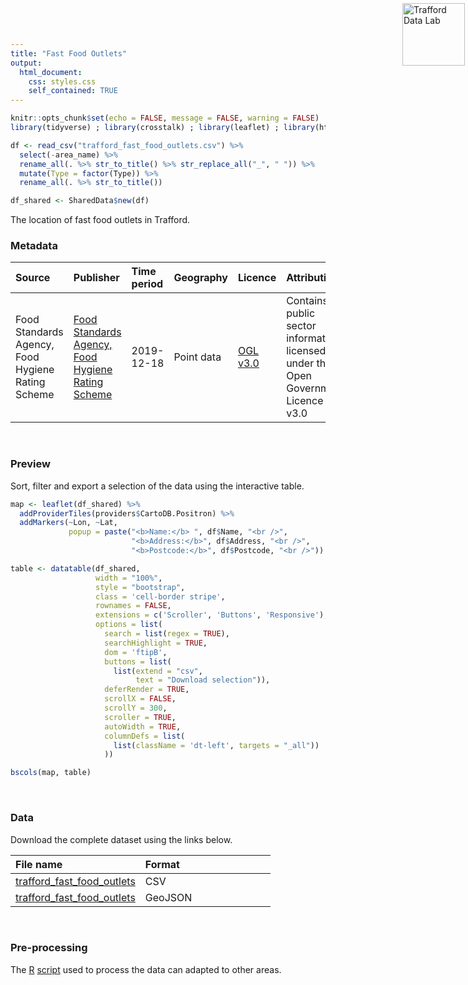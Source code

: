 ```yaml
---
title: "Fast Food Outlets"
output:
  html_document:
    css: styles.css
    self_contained: TRUE
---
```


<a href="https://www.trafforddatalab.io/data"><img src="https://www.trafforddatalab.io/assets/logo/trafforddatalab_logo.svg" alt="Trafford Data Lab" width="100" border="0" style="position:absolute; top:0; right:0; padding:5px;"/></a>

```r
knitr::opts_chunk$set(echo = FALSE, message = FALSE, warning = FALSE)
library(tidyverse) ; library(crosstalk) ; library(leaflet) ; library(htmltools) ; library(DT)

df <- read_csv("trafford_fast_food_outlets.csv") %>% 
  select(-area_name) %>% 
  rename_all(. %>% str_to_title() %>% str_replace_all("_", " ")) %>% 
  mutate(Type = factor(Type)) %>% 
  rename_all(. %>% str_to_title())

df_shared <- SharedData$new(df)
```

The location of fast food outlets in Trafford.

### Metadata

|Source |Publisher |Time period |Geography |Licence |Attribution |Last updated |
|:---|:---|:---|:---|:---|:---|:---|
|Food Standards Agency, Food Hygiene Rating Scheme |<a href="http://ratings.food.gov.uk/open-data/en-GB" target="_blank">Food Standards Agency, Food Hygiene Rating Scheme</a> |2019-12-18 |Point data |<a href="http://www.nationalarchives.gov.uk/doc/open-government-licence/version/3/" target="_blank">OGL v3.0</a> |Contains public sector information licensed under the Open Government Licence v3.0 |December 2019 |

<br />

### Preview
Sort, filter and export a selection of the data using the interactive table.

```r
map <- leaflet(df_shared) %>%
  addProviderTiles(providers$CartoDB.Positron) %>%
  addMarkers(~Lon, ~Lat,
             popup = paste("<b>Name:</b> ", df$Name, "<br />",
                           "<b>Address:</b>", df$Address, "<br />",
                           "<b>Postcode:</b>", df$Postcode, "<br />"))

table <- datatable(df_shared, 
                   width = "100%",
                   style = "bootstrap", 
                   class = 'cell-border stripe',
                   rownames = FALSE, 
                   extensions = c('Scroller', 'Buttons', 'Responsive'),
                   options = list(
                     search = list(regex = TRUE),
                     searchHighlight = TRUE,
                     dom = 'ftipB',
                     buttons = list(
                       list(extend = "csv", 
                            text = "Download selection")),
                     deferRender = TRUE,
                     scrollX = FALSE,
                     scrollY = 300,
                     scroller = TRUE,
                     autoWidth = TRUE,
                     columnDefs = list(
                       list(className = 'dt-left', targets = "_all"))
                     ))

bscols(map, table)
```

<br />

### Data
Download the complete dataset using the links below.

|File name |Format |
|:---|:---|
|[trafford_fast_food_outlets](trafford_fast_food_outlets.csv) |CSV |
|[trafford_fast_food_outlets](trafford_fast_food_outlets.geojson) |GeoJSON |

<br />

### Pre-processing
The <a href="https://cran.r-project.org" target="_blank">R</a> [script](pre-processing.R) used to process the data can adapted to other areas.

<br />